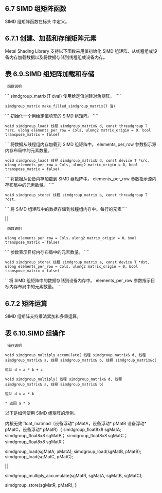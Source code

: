 ## 6.7 SIMD 组矩阵函数

SIMD 组矩阵函数在标头 中定义。

## 6.7.1 创建、加载和存储矩阵元素

Metal Shading Library 支持以下函数来用值初始化 SIMD 组矩阵、从线程组或设备内存加载数据以及将数据存储到线程组或设备内存。

## 表 6.9.SIMD 组矩阵加载和存储

` 函数说明`

``` simdgroup_matrix(T dval) 使用给定值创建对角矩阵。 ````

`simdgroup_matrix make_filled_simdgroup_matrix(T 值)`

``` 初始化一个用给定值填充的 SIMD 组矩阵。 ````

`void simdgroup_load( 线程 simdgroup_matrix& d, const threadgroup T *src, ulong elements_per_row = Cols, ulong2 matrix_origin = 0, bool transpose_matrix = false)`

``` 将数据从线程组内存加载到 SIMD 组矩阵中。 elements_per_row 参数指示源内存布局中的元素数量。 ````

`void simdgroup_load( 线程 simdgroup_matrix& d, const device T *src, ulong elements_per_row = Cols, ulong2 matrix_origin = 0, bool transpose_matrix = false)`

``` 将数据从设备内存加载到 SIMD 组矩阵中。 elements_per_row 参数指示源内存布局中的元素数量。 ````

`void simdgroup_store( 线程 simdgroup_matrix a, const threadgroup T *dst,`

``` 将 SIMD 组矩阵中的数据存储到线程组内存中。每行的元素````

||

` 函数说明`

`ulong elements_per_row = Cols，ulong2 matrix_origin = 0，bool transpose_matrix = false)`

``` 参数表示目标内存布局中的元素数量。 ````

`void simdgroup_store( 线程 simdgroup_matrix a, const device T *dst, ulong elements_per_row = Cols, ulong2 matrix_origin = 0, bool transpose_matrix = false)`

`` 将 SIMD 组矩阵中的数据存储到设备内存中。 elements_per_row 参数指示目标内存布局中的元素数量。 ````

## 6.7.2 矩阵运算

SIMD 组矩阵支持乘法累加和多重运算。

## 表 6.10.SIMD 组操作

` 操作说明`

`void simdgroup_multiply_accumulate( 线程 simdgroup_matrix& d, 线程 simdgroup_matrix& a, 线程 simdgroup_matrix& b, 线程 simdgroup_matrix&c)`

`返回 d = a * b + c`

`void simdgroup_multiply( 线程 simdgroup_matrix& d, 线程 simdgroup_matrix& a, 线程 simdgroup_matrix& b)`

`返回 d = a * b`

`* 返回 a * b`

以下是如何使用 SIMD 组矩阵的示例。

内核无效 float_matmad（设备浮动* pMatA，设备浮动* pMatB 设备浮动* pMatC，设备浮动* pMatR）{ simdgroup_float8x8 sgMatA; simdgroup_float8x8 sgMatB； simdgroup_float8x8 sgMatC； simdgroup_float8x8 sgMatR；

simdgroup_load(sgMatA, pMatA); simdgroup_load(sgMatB, pMatB); simdgroup_load(sgMatC, pMatC);

||

simdgroup_multiply_accumulate(sgMatR, sgMatA, sgMatB, sgMatC);

simdgroup_store(sgMatR, pMatR); }
